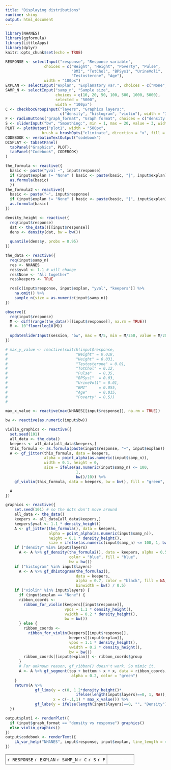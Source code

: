 ```yaml
---
title: "Displaying distributions"
runtime: shiny
output: html_document
---
```


```r
library(NHANES)
library(ggformula)
library(LittleApps)
library(dplyr)
knitr::opts_chunk$set(echo = TRUE)
```

```r
RESPONSE <- selectInput("response", "Response variable",
                 choices = c("Weight", "Height", "Poverty", "Pulse", 
                             "BMI", "TotChol", "BPSys1", "UrineVol1", 
                             "Testosterone", "Age"), 
                 width = "100px")
EXPLAN <- selectInput("explan", "Explanatory var.", choices = c("None", "Gender", "HomeOwn", "SmokeNow", "SexEver", "PregnantNow", "Depressed", "Work", "PhysActive", "AgeDecade" ), width = "100px")
SAMP_N <- selectInput("samp_n", "Sample size",
                      choices = c(10, 20, 50, 100, 500, 1000, 5000),
                      selected = "5000",
                      width = "100px")
C <- checkboxGroupInput("layers", "Graphics layers:",
                        c("density", "histogram", "violin"), width = "100px")
F <- radioButtons("graph_format", "Graph format", choices = c("density vs response", "response vs explanatory"), width = "130px")
S <- sliderInput("bw", "Smoothing:", min = 1, max = 20, value = 3, width = "150px")
PLOT <- plotOutput("plot1", width = "500px",
                brush = brushOpts("eliminate", direction = "x", fill = NA))
CODEBOOK <- verbatimTextOutput("codebook")
DISPLAY <- tabsetPanel(
  tabPanel("Graphics", PLOT),
  tabPanel("Codebook", CODEBOOK)
)

```




```r
the_formula <- reactive({
  basic <- paste("yval ~", input$response)
  if (input$explan != "None" ) basic <- paste(basic, "|", input$explan)
  as.formula(basic)
  })
the_formula2 <- reactive({
  basic <- paste("~", input$response)
  if (input$explan != "None" ) basic <- paste(basic, "|", input$explan)
  as.formula(basic)
})

density_height <- reactive({
  req(input$response)
  dat <- the_data()[[input$response]]
  dens <- density(dat, bw = bw())
  
  quantile(dens$y, probs = 0.95)
})

the_data <- reactive({
  req(input$samp_n)
  res <- NHANES
  res$yval <- 1.1 # will change 
  res$None <- "All together"
  res$keepers <- TRUE

  res[c(input$response, input$explan, "yval", "keepers")] %>% 
    na.omit() %>%
    sample_n(size = as.numeric(input$samp_n))
})

observe({
  req(input$response)
  M <- diff(range(the_data()[[input$response]], na.rm = TRUE))
  M <- 10^floor(log10(M))
  
  updateSliderInput(session, "bw", max = M/5, min = M/250, value = M/20, step = M/250)
})

# max_y_value <- reactive(switch(input$response, 
#                              "Weight" = 0.018,
#                              "Height" = 0.031,
#                              "Testosterone" = 0.01,
#                              "TotChol" = 0.12,
#                              "Pulse"   = 0.35,
#                              "BPSys1"  = 0.03,
#                              "UrineVol1" = 0.01,
#                              "BMI"     = 0.055,
#                              "Age"     = 0.015,
#                              "Poverty" = 0.5))
#                       

max_x_value <- reactive(max(NHANES[[input$response]], na.rm = TRUE))

bw <- reactive(as.numeric(input$bw))

violin_graphics <- reactive({
  set.seed(101)
  all_data <- the_data()
  keepers <- all_data[all_data$keepers,]
  this_formula <- as.formula(paste(input$response, "~", input$explan))
  A <- gf_jitter(this_formula, data = keepers, 
                 alpha = point_alpha(as.numeric(input$samp_n)),
                 width = 0.1, height = 0, 
                 size = ifelse(as.numeric(input$samp_n) <= 100,
                               1,
                               bw()/10)) %>%
    gf_violin(this_formula, data = keepers, bw = bw(), fill = "green", alpha = 0.2, color = NA)

  A
})

graphics <- reactive({
    set.seed(101) # so the dots don't move around
    all_data <- the_data()
    keepers <- all_data[all_data$keepers,]
    keepers$yval <- 1.1 * density_height()
    A <- gf_jitter(the_formula(), data = keepers, 
                   alpha = point_alpha(as.numeric(input$samp_n)), 
                   height = 0.1 * density_height(),
                   size = ifelse(as.numeric(input$samp_n) <= 100, 1, bw() / 10))
    if ("density" %in% input$layers)
      A <- A %>% gf_density(the_formula2(), data = keepers, alpha = 0.5, 
                            color = "blue", fill = "blue",
                            bw = bw())
    if ("histogram" %in% input$layers)
      A <- A %>% gf_dhistogram(the_formula2(), 
                               data = keepers, 
                               alpha = 0.7, color = "black", fill = NA,
                               binwidth = bw() / 0.5)
    if ("violin" %in% input$layers) {
      if (input$explan == "None") {
      ribbon_coords <- 
        ribbon_for_violin(keepers[[input$response]], 
                          vpos = 1.1 * density_height(), 
                          vwidth = 0.2 * density_height(),
                          bw = bw())
      } else {
        ribbon_coords <- 
          ribbon_for_violin(keepers[[input$response]], 
                            keepers[[input$explan]],
                            vpos = 1.1 * density_height(),
                            vwidth = 0.2 * density_height(),
                            bw = bw())
        ribbon_coords[[input$explan]] <- ribbon_coords$group
      }
      # For unknown reason, gf_ribbon() doesn't work. So mimic it.
      A <- A %>% gf_segment(top + bottom ~ x + x, data = ribbon_coords, 
                             alpha = 0.2, color = "green")
    }
    return(A %>% 
             gf_lims(y = c(0, 1.2*density_height()*
                               ifelse(length(input$layers)==0, 1, NA)), 
                     x = c(-.1,1) * max_x_value()) %>% 
             gf_labs(y = ifelse(length(input$layers)==0, "", "Density")))
  })

output$plot1 <- renderPlot({
  if (input$graph_format == "density vs response") graphics()
  else violin_graphics()
})
output$codebook <- renderText({
    LA_var_help("NHANES", input$response, input$explan, line_length = 40L)
})
```

<table><tr><td class="control">`r RESPONSE` `r EXPLAN` `r SAMP_N` `r C` `r S` `r F`</td><td class="plot">`r DISPLAY`</td></tr></table>



<style type="text/css">
td.control {
  border:1px solid gray;
  border-radius:10px;
  padding: 5px;
  vertical-align: top;
}
td.plot {
  border:1px solid gray;
  padding: 5px;
  border-radius:10px;
  color: white;
}

</style>


